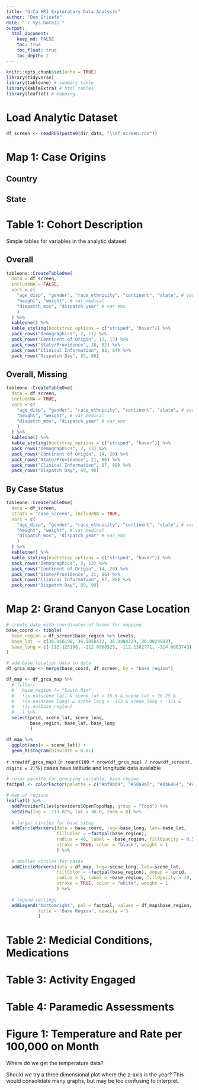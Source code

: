 ```yaml
---
title: "GrCa HRI Exploratory Data Analysis"
author: "Dom Grisafe"
date: "`r Sys.Date()`"
output: 
  html_document:
    keep_md: FALSE
    toc: true
    toc_float: true
    toc_depth: 2
---
```


```r
knitr::opts_chunk$set(echo = TRUE)
library(tidyverse)
library(tableone) # summary table
library(kableExtra) # html tables
library(leaflet) # mapping
```

# Load Analytic Dataset

```r
df_screen <- readRDS(paste0(dir_data, "\\df_screen.rds"))
```
# Map 1: Case Origins

## Country

## State


# Table 1: Cohort Description

Simple tables for variables in the analytic dataset

## Overall

```r
tableone::CreateTableOne(
  data = df_screen, 
  includeNA = FALSE,
  vars = c(
    "age_disp", "gender", "race_ethnicity", "continent", "state", # var_demographic
    "height", "weight", # var_medical
    "dispatch_mos", "dispatch_year" # var_ems
    )
  ) %>% 
  kableone() %>% 
  kable_styling(bootstrap_options = c("striped", "hover")) %>% 
  pack_rows("Demographics", 2, 11) %>% 
  pack_rows("Continent of Origin", 12, 17) %>% 
  pack_rows("State/Providence", 18, 82) %>% 
  pack_rows("Clinical Information", 83, 84) %>% 
  pack_rows("Dispatch Day", 85, 86)
```

## Overall, Missing

```r
tableone::CreateTableOne(
  data = df_screen, 
  includeNA = TRUE,
  vars = c(
    "age_disp", "gender", "race_ethnicity", "continent", "state", # var_demographic
    "height", "weight", # var_medical
    "dispatch_mos", "dispatch_year" # var_ems
    )
  ) %>% 
  kableone() %>% 
  kable_styling(bootstrap_options = c("striped", "hover")) %>% 
  pack_rows("Demographics", 2, 13) %>% 
  pack_rows("Continent of Origin", 14, 20) %>% 
  pack_rows("State/Providence", 21, 86) %>% 
  pack_rows("Clinical Information", 87, 88) %>% 
  pack_rows("Dispatch Day", 89, 90)
```

## By Case Status

```r
tableone::CreateTableOne(
  data = df_screen, 
  strata = "case_screen", includeNA = TRUE,
  vars = c(
    "age_disp", "gender", "race_ethnicity", "continent", "state", # var_demographic
    "height", "weight", # var_medical
    "dispatch_mos", "dispatch_year" # var_ems
    )
  ) %>% 
  kableone() %>% 
  kable_styling(bootstrap_options = c("striped", "hover")) %>% 
  pack_rows("Demographics", 2, 13) %>% 
  pack_rows("Continent of Origin", 14, 20) %>% 
  pack_rows("State/Providence", 21, 86) %>% 
  pack_rows("Clinical Information", 87, 88) %>% 
  pack_rows("Dispatch Day", 89, 90)
```


# Map 2: Grand Canyon Case Location

```r
# create data with coordinates of bases for mapping
base_coord <- tibble(
  base_region = df_screen$base_region %>% levels,
  base_lat  = c(36.056198, 36.1058432, 36.0884229, 36.0029983),
  base_long = c(-112.125198, -112.0968523, -112.1382771, -114.0663743)
)

# add base location data to data
df_grca_map <- merge(base_coord, df_screen, by = "base_region")
```

```r
df_map <- df_grca_map %>% 
  # filter(
  #   base_region != "South Rim"
  #   !is.na(scene_lat) & scene_lat > 35.9 & scene_lat < 36.25 &
  #   !is.na(scene_long) & scene_long > -113 & scene_long < -111 &
  #   !is.na(base_region)
  #   ) %>%
  select(prid, scene_lat, scene_long, 
         base_region, base_lat, base_long
         ) 

df_map %>% 
  ggplot(aes(x = scene_lat)) + 
  geom_histogram(binwidth = 0.01)
```

`r nrow(df_grca_map)` (`r round(100 * nrow(df_grca_map) / nrow(df_screen), digits = 2)`%) cases have latitude and longitude data available

```r
# color palette for grouping variable, base region
factpal <- colorFactor(palette = c("#bf9bd9", "#50a9a7", "#8b6464", "#e11404"), df_map$base_region)

# map of regions
leaflet() %>% 
  addProviderTiles(providers$OpenTopoMap, group = "Topo") %>% 
  setView(lng = -113.079, lat = 36.0, zoom = 8) %>% 
  
  # larger circles for base sites
  addCircleMarkers(data = base_coord, lng=~base_long, lat=~base_lat,
                   fillColor = ~factpal(base_region),
                   radius = 40, label = ~base_region, fillOpacity = 0.5, 
                   stroke = TRUE, color = "black", weight = 1
                   ) %>% 
  
  # smaller circles for cases
  addCircleMarkers(data = df_map, lng=~scene_long, lat=~scene_lat,
                   fillColor = ~factpal(base_region), popup = ~prid,
                   radius = 5, label = ~base_region, fillOpacity = 10,
                   stroke = TRUE, color = "white", weight = 1
                   ) %>% 
  
  # legend settings
  addLegend('bottomright', pal = factpal, values = df_map$base_region,
            title = 'Base Region', opacity = 5
            )
```


# Table 2: Medicial Conditions, Medications

# Table 3: Activity Engaged

# Table 4: Paramedic Assessments

# Figure 1: Temperature and Rate per 100,000 on Month

Where do we get the temperature data?

Should we try a three dimensional plot where the z-axis is the year? This would consolidate many graphs, but may be too confusing to interpret.
